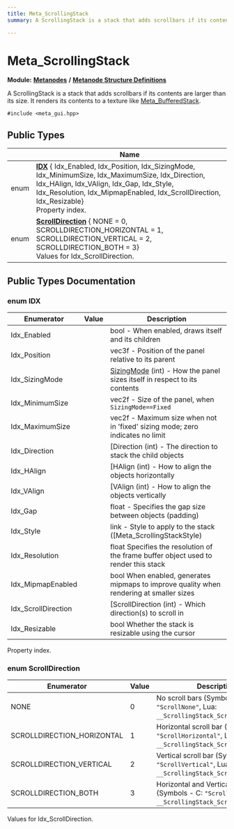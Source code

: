 ```yaml
---
title: Meta_ScrollingStack
summary: A ScrollingStack is a stack that adds scrollbars if its contents are larger than its size. It renders its contents to a texture like Meta_BufferedStack. 

---
```


# Meta_ScrollingStack

**Module:** **[Metanodes](../Modules/group__api__metanodes.mdx)** **/** **[Metanode Structure Definitions](../Modules/group__api__metadefs.mdx)**



A ScrollingStack is a stack that adds scrollbars if its contents are larger than its size. It renders its contents to a texture like [Meta_BufferedStack](../Classes/struct_meta___buffered_stack.mdx). 


`#include <meta_gui.hpp>`

## Public Types

|                | Name           |
| -------------- | -------------- |
| enum| **[IDX](../Classes/struct_meta___scrolling_stack.mdx#enum-idx)** { Idx_Enabled, Idx_Position, Idx_SizingMode, Idx_MinimumSize, Idx_MaximumSize, Idx_Direction, Idx_HAlign, Idx_VAlign, Idx_Gap, Idx_Style, Idx_Resolution, Idx_MipmapEnabled, Idx_ScrollDirection, Idx_Resizable}<br />Property index.  |
| enum| **[ScrollDirection](../Classes/struct_meta___scrolling_stack.mdx#enum-scrolldirection)** { NONE = 0, SCROLLDIRECTION_HORIZONTAL = 1, SCROLLDIRECTION_VERTICAL = 2, SCROLLDIRECTION_BOTH = 3}<br />Values for Idx_ScrollDirection.  |

## Public Types Documentation

### enum IDX

| Enumerator | Value | Description |
| ---------- | ----- | ----------- |
| Idx_Enabled | | bool - When enabled, draws itself and its children   |
| Idx_Position | | vec3f - Position of the panel relative to its parent   |
| Idx_SizingMode | | [SizingMode](../Classes/struct_meta___panel.mdx#enum-sizingmode) (int) - How the panel sizes itself in respect to its contents   |
| Idx_MinimumSize | | vec2f - Size of the panel, when `SizingMode==Fixed`  |
| Idx_MaximumSize | | vec2f - Maximum size when not in 'fixed' sizing mode; zero indicates no limit   |
| Idx_Direction | | [Direction (int) - The direction to stack the child objects   |
| Idx_HAlign | | [HAlign (int) - How to align the objects horizontally   |
| Idx_VAlign | | [VAlign (int) - How to align the objects vertically   |
| Idx_Gap | | float - Specifies the gap size between objects (padding)   |
| Idx_Style | | link - Style to apply to the stack ([Meta_ScrollingStackStyle)   |
| Idx_Resolution | | float Specifies the resolution of the frame buffer object used to render this stack   |
| Idx_MipmapEnabled | | bool When enabled, generates mipmaps to improve quality when rendering at smaller sizes   |
| Idx_ScrollDirection | | [ScrollDirection (int) - Which direction(s) to scroll in   |
| Idx_Resizable | | bool Whether the stack is resizable using the cursor   |



Property index. 

### enum ScrollDirection

| Enumerator | Value | Description |
| ---------- | ----- | ----------- |
| NONE | 0| No scroll bars (Symbols - C: `"ScrollNone"`, Lua: `__ScrollingStack_ScrollNone`)   |
| SCROLLDIRECTION_HORIZONTAL | 1| Horizontal scroll bar (Symbols - C: `"ScrollHorizontal"`, Lua: `__ScrollingStack_ScrollHorizontal`)   |
| SCROLLDIRECTION_VERTICAL | 2| Vertical scroll bar (Symbols - C: `"ScrollVertical"`, Lua: `__ScrollingStack_ScrollVertical`)   |
| SCROLLDIRECTION_BOTH | 3| Horizontal and Vertical scroll bars (Symbols - C: `"ScrollBoth"`, Lua: `__ScrollingStack_ScrollBoth`)   |



Values for Idx_ScrollDirection. 

